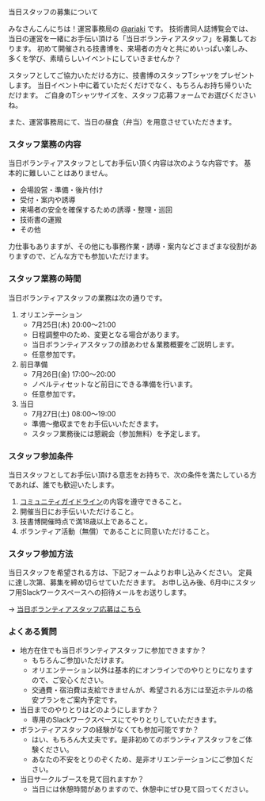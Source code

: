 

<SEO title="当日スタッフの募集について"/>

<SectionHeader text="STAFF" pageHeader>
当日スタッフの募集について
</SectionHeader>

<MdxContainer>

みなさんこんにちは！運営事務局の [@ariaki](https://twitter.com/ariaki4dev) です。
技術書同人誌博覧会では、当日の運営を一緒にお手伝い頂ける「当日ボランティアスタッフ」を募集しております。
初めて開催される技書博を、来場者の方々と共にめいっぱい楽しみ、多くを学び、素晴らしいイベントにしていきませんか？

スタッフとしてご協力いただける方に、技書博のスタッフTシャツをプレゼントします。
当日イベント中に着ていただくだけでなく、もちろんお持ち帰りいただけます。
ご自身のTシャツサイズを、スタッフ応募フォームでお選びくださいね。

また、運営事務局にて、当日の昼食（弁当）を用意させていただきます。

### スタッフ業務の内容

当日ボランティアスタッフとしてお手伝い頂く内容は次のような内容です。
基本的に難しいことはありません。

- 会場設営・準備・後片付け
- 受付・案内や誘導
- 来場者の安全を確保するための誘導・整理・巡回
- 技術書の運搬
- その他

力仕事もありますが、その他にも事務作業・誘導・案内などさまざまな役割がありますので、どんな方でも参加いただけます。

### スタッフ業務の時間

当日ボランティアスタッフの業務は次の通りです。

1. オリエンテーション
    - 7月25日(木) 20:00～21:00
    - 日程調整中のため、変更となる場合があります。
    - 当日ボランティアスタッフの顔あわせ＆業務概要をご説明します。
    - 任意参加です。
2. 前日準備
    - 7月26日(金) 17:00～20:00
    - ノベルティセットなど前日にできる準備を行います。
    - 任意参加です。
3. 当日
    - 7月27日(土) 08:00～19:00
    - 準備～撤収までをお手伝いいただきます。
    - スタッフ業務後には懇親会（参加無料）を予定します。

### スタッフ参加条件

当日スタッフとしてお手伝い頂ける意志をお持ちで、次の条件を満たしている方であれば、誰でも歓迎いたします。

1. [コミュニティガイドライン](https://portal.engineers-lt.info/guideline/)の内容を遵守できること。
2. 開催当日にお手伝いいただけること。
3. 技書博開催時点で満18歳以上であること。
4. ボランティア活動（無償）であることに同意いただけること。

### スタッフ参加方法

当日スタッフを希望される方は、下記フォームよりお申し込みください。
定員に達し次第、募集を締め切らせていただきます。
お申し込み後、6月中にスタッフ用Slackワークスペースへの招待メールをお送りします。

→ [当日ボランティアスタッフ応募はこちら](https://forms.gle/1CNhp2DnKouyX5to7)

### よくある質問

- 地方在住でも当日ボランティアスタッフに参加できますか？
    - もちろんご参加いただけます。
    - オリエンテーション以外は基本的にオンラインでのやりとりになりますので、ご安心ください。
    - 交通費・宿泊費は支給できませんが、希望される方には至近ホテルの格安プランをご案内予定です。
- 当日までのやりとりはどのようにしますか？
    - 専用のSlackワークスペースにてやりとりしていただきます。
- ボランティアスタッフの経験がなくても参加可能ですか？
    - はい、もちろん大丈夫です。是非初めてのボランティアスタッフをご体験ください。
    - あなたの不安をとりのぞくため、是非オリエンテーションにご参加ください。
- 当日サークルブースを見て回れますか？
    - 当日には休憩時間がありますので、休憩中にぜひ見て回ってください。

</MdxContainer>